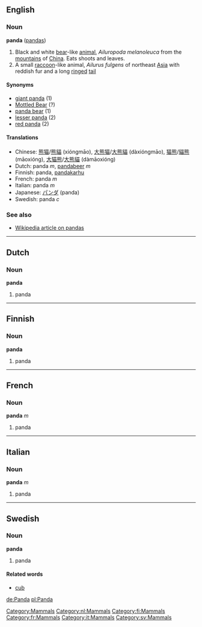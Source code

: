==English==
[[Category:Mammals]]
===Noun===
'''panda''' ([[pandas]])

# Black and white [[bear]]-like [[animal]], ''Ailuropoda melanoleuca'' from the [[mountain]]s of [[China]]. Eats shoots and leaves.
# A small [[raccoon]]-like animal, ''Ailurus fulgens'' of northeast [[Asia]] with reddish fur and a long [[ringed]] [[tail]]

====Synonyms====
*[[giant panda]] (1)
*[[Mottled Bear]]<!-- not sure about capitalisation --> (?)
*[[panda bear]] (1)
*[[lesser panda]] (2)
*[[red panda]] (2)


====Translations====
*Chinese: [[熊猫]]/[[熊貓]] (xióngmāo), [[大熊猫]]/[[大熊貓]] (dàxióngmāo), [[猫熊]]/[[貓熊]] (māoxióng), [[大猫熊]]/[[大熊貓]] (dàmāoxióng)
*Dutch: panda ''m'', [[pandabeer]] ''m''
*Finnish: panda, [[pandakarhu]]
*French: panda ''m''
*Italian: panda ''m''
*Japanese: [[パンダ]] (panda)
*Swedish: panda ''c''

===See also===
*[[w:panda|Wikipedia article on pandas]]

----

==Dutch==
[[Category:nl:Mammals]]
===Noun===
'''panda''' {{m}}

#panda 

----
==Finnish==
[[Category:fi:Mammals]]
===Noun===
'''panda'''

#panda

----

==French==
[[Category:fr:Mammals]]
===Noun===
'''panda''' ''m''

# panda

----

==Italian==
[[Category:it:Mammals]]
===Noun===
'''panda''' ''m''

# panda

----
==Swedish==
[[Category:sv:Mammals]]
===Noun===
'''panda''' {{c}}

#panda

====Related words====
*[[cub]]

[[de:Panda]]
[[pl:Panda]]